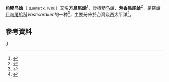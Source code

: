 {{Speciesbox
| taxon = Vasticardium angulatum
| binomial_authority = (Lamarck, 1819)
| synonyms =
* 方鳥尾蛤
* 沙栖糙鸟蛤
* 芬香鳥尾蛤
* {{lang|la|''Cardium alternatum''}} <small>(Sowerby, 1834)</small> 
* {{lang|la|''Trachycardium alternatum''}} <small>(Sowerby, 1834)</small> 
* {{lang|la|''Vasticardium alternatum''}} <small>(Sowerby, 1834)</small> 
}}
'''角糙鸟蛤'''（{{lang|la|'''''Vasticardium angulatum'''''}} <small>(Lamarck, 1819)</small>）又名'''方鳥尾蛤'''<ref>{{TaiBIF |id=313601 |zh=方鳥尾蛤 |taxon=Vasticardium angulatum (Lamarck, 1822)|accessdate=2015-03-05 |date=2010-06-21 |author=[[鄭正綱|鄭正綱]] |language=zh-hant }}</ref>、[[沙栖糙鸟蛤|沙栖糙鸟蛤]]、'''芳香鳥尾蛤'''<ref>{{TaiBIF |id=313600 |zh=芳香鳥尾蛤 |taxon=Vasticardium alternatum (Sowerby, 1841) |accessdate=2015-03-05 |date=1990 |author=[[賴景陽|賴景陽]] |language=zh-hant }}</ref>，是[[帘蛤目|帘蛤目]][[鸟尾蛤科|鸟尾蛤科]]''Vasticardium''的一种<ref name=WoRMS_381317>{{cite WoRMS |last=ter Poorten |first=J. |year=2012 |title=''Vasticardium angulatum'' (Lamarck, 1819)|id=381317 }}</ref>，主要分佈於台灣及西太平洋<ref name=WoRMS_208511>{{cite WoRMS |id=208511 |title=''Cardium alternatum'' <small>G. B. Sowerby II, 1840</small> |accessdate=2015-03-05 |date=2012-04-16 |last=Bouchet |first=Philippe }}</ref>。

==參考資料==
{{reflist}}
{{Taxonbar}}
[[Category:糙鸟蛤亚科|J]]
